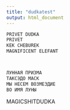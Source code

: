 ```yaml
---
title: "dudkatest"
output: html_document
---
```



```r
PRIVET DUDKA
PRIVET
KEK CHEBUREK
MAGNIFICENT ELEFANT



ЛУННАЯ ПРИЗМА
ТАКСЭДО МАСК
МЫ НЕСЕМ ВОЗМЕЗДИЕ
ВО ИМЯ ЛУНЫ
```

MAGICSHITDUDKA
